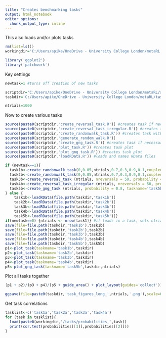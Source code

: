 ```yaml
---
title: "Creates benchmarking tasks"
output: html_notebook
editor_options: 
  chunk_output_type: inline
---
```


This also loads and/or plots tasks

```r
rm(list=ls())
workingdir='C:/Users/apike/OneDrive - University College London/metaRL'

library('ggplot2')
library('patchwork')
```

Key settings

```r
newtask=1 #turns off creation of new tasks

scriptdir='C:/Users/apike/OneDrive - University College London/metaRL/scripts/'
taskdir='C:/Users/apike/OneDrive - University College London/metaRL/tasks/'

ntrials=1000
```



Now to create various tasks

```r
source(paste0(scriptdir,'create_reversal_task.R')) #creates task if necessary
source(paste0(scriptdir,'create_reversal_task_irregular.R')) #creates task if necessary
source(paste0(scriptdir,'create_randomwalk_task.R')) #creates task with random walk if necessary
source(paste0(scriptdir,'generate_random_walk.R'))
source(paste0(scriptdir,'create_gng_task.R')) #creates task if necessary
source(paste0(scriptdir,'plot_task.R')) #creates task plot
source(paste0(scriptdir,'plot_gng_task.R')) #creates task plot
source(paste0(scriptdir,'loadRData.R')) #loads and names RData files

if (newtask==1){
  task1b<-create_randomwalk_task(0,0.05,ntrials,0.7,0.3,0.9,0.1,coupled=TRUE,taskname='task1b',taskdir)
  task2b<-create_randomwalk_task(0,0.05,ntrials,0.7,0.3,0.9,0.1,coupled=FALSE,taskname='task2b',taskdir)
  task3b<-create_reversal_task (ntrials, nreversals = 50, probability = 0.8, coupled=TRUE,taskname='task3b',taskdir)
  task4b<-create_reversal_task_irregular (ntrials, nreversals = 50, probability = 0.8, coupled=FALSE,taskname='task4b',taskdir)
  task5b<-create_gng_task (ntrials, probability = 0.8, taskname='task5b',taskdir)
} else {
    task1b<-loadRData(file.path(taskdir,'task1b'))
    task2b<-loadRData(file.path(taskdir,'task2b'))
    task3b<-loadRData(file.path(taskdir,'task3b'))
    task4b<-loadRData(file.path(taskdir,'task4b'))
    task5b<-loadRData(file.path(taskdir,'task5b'))}
if(newtask==0) {ntrials <- nrow(task1)} #if loads in a task, sets ntrials to be the number of trials in that task
save(file=file.path(taskdir,'task1b'),task1b)
save(file=file.path(taskdir,'task2b'),task2b)
save(file=file.path(taskdir,'task3b'),task3b)
save(file=file.path(taskdir,'task4b'),task4b)
save(file=file.path(taskdir,'task5b'),task5b)
p1<-plot_task(taskname='task1b',taskdir)
p2<-plot_task(taskname='task2b',taskdir)
p3<-plot_task(taskname='task3b',taskdir)
p4<-plot_task(taskname='task4b',taskdir)
p5<-plot_gng_task(taskname='task5b',taskdir,ntrials)
```

Plot all tasks together

```r
(p1 + p2)/(p3 + p4)/(p5 + guide_area() + plot_layout(guides='collect')) + plot_annotation(tag_levels='A')

ggsave(file=paste0(taskdir,'task_figures_long_',ntrials,'.png'),scale=0.7,width=15,height=10)
```
Get task correlations
```r
tasklist<-c('task1a','task2a','task3a','task4a')
for (task in tasklist){
  load(paste0(workingdir,'/tasks/probabilities_',task))
  print(cor.test(probabilities[[1]],probabilities[[2]]))
}
```

